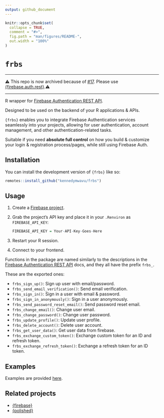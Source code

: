 ```yaml
---
output: github_document
---
```


<!-- README.md is generated from README.Rmd. Please edit that file -->

```r
knitr::opts_chunk$set(
  collapse = TRUE,
  comment = "#>",
  fig.path = "man/figures/README-",
  out.width = "100%"
)
```

# `frbs`

<!-- badges: start -->
<!-- badges: end -->

-----

⚠️  This repo is now archived because of [#17](https://github.com/kennedymwavu/frbs/issues/17). Please use [{firebase.auth.rest}](https://github.com/kennedymwavu/firebase.auth.rest).⚠️

-----

R wrapper for [Firebase Authentication REST API](https://firebase.google.com/docs/reference/rest/auth). 

Designed to be used on the backend of your R applications & APIs.

`{frbs}` enables you to integrate Firebase Authentication services seamlessly into 
your projects, allowing for user authentication, account management, and other
authentication-related tasks.

Suitable if you need **absolute full control** on how you build & 
customize your login & registration process/pages, while still using Firebase Auth.

## Installation

You can install the development version of `{frbs}` like so:

``` r
remotes::install_github("kennedymwavu/frbs")
```

## Usage

1. Create a [Firebase project](https://console.firebase.google.com/).
2. Grab the project's API key and place it in your `.Renviron` as `FIREBASE_API_KEY`:

    ```r
    FIREBASE_API_KEY = Your-API-Key-Goes-Here
    ```
3. Restart your R session.
4. Connect to your frontend.

Functions in the package are named similarly to the descriptions in the 
[Firebase Authentication REST API](https://firebase.google.com/docs/reference/rest/auth) docs,
and they all have the prefix `frbs_`.

These are the exported ones:

- `frbs_sign_up()`: Sign up user with email/password.
- `frbs_send_email_verification()`: Send email verification.
- `frbs_sign_in()`: Sign in a user with email & password.
- `frbs_sign_in_anonymously()`: Sign in a user anonymously.
- `frbs_send_password_reset_email()`: Send password reset email.
- `frbs_change_email()`: Change user email.
- `frbs_change_password()`: Change user password.
- `frbs_update_profile()`: Update user profile.
- `frbs_delete_account()`: Delete user account.
- `frbs_get_user_data()`: Get user data from firebase.
- `frbs_exchange_custom_token()`: Exchange custom token for an ID and refresh token.
- `frbs_exchange_refresh_token()`: Exchange a refresh token for an ID token.

## Examples

Examples are provided [here](https://github.com/kennedymwavu/frbs-examples).

## Related projects

- [{firebase}](https://github.com/JohnCoene/firebase)
- [{polished}](https://github.com/Tychobra/polished)
